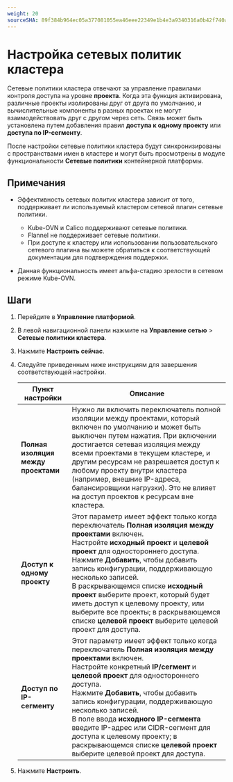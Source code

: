 ```yaml
---
weight: 20
sourceSHA: 89f384b964ec05a377081055ea46eee22349e1b4e3a9340316a0b42f740a4d3b
---
```


# Настройка сетевых политик кластера

Сетевые политики кластера отвечают за управление правилами контроля доступа на уровне **проекта**. Когда эта функция активирована, различные проекты изолированы друг от друга по умолчанию, и вычислительные компоненты в разных проектах не могут взаимодействовать друг с другом через сеть. Связь может быть установлена путем добавления правил **доступа к одному проекту** или **доступа по IP-сегменту**.

После настройки сетевые политики кластера будут синхронизированы с пространствами имен в кластере и могут быть просмотрены в модуле функциональности **Сетевые политики** контейнерной платформы.

## Примечания

- Эффективность сетевых политик кластера зависит от того, поддерживает ли используемый кластером сетевой плагин сетевые политики.

  - Kube-OVN и Calico поддерживают сетевые политики.
  - Flannel не поддерживает сетевые политики.
  - При доступе к кластеру или использовании пользовательского сетевого плагина вы можете обратиться к соответствующей документации для подтверждения поддержки.

- Данная функциональность имеет альфа-стадию зрелости в сетевом режиме Kube-OVN.

## Шаги

1. Перейдите в **Управление платформой**.

2. В левой навигационной панели нажмите на **Управление сетью** > **Сетевые политики кластера**.

3. Нажмите **Настроить сейчас**.

4. Следуйте приведенным ниже инструкциям для завершения соответствующей настройки.

   | Пункт настройки                         | Описание                                                                                                                                                                                                                                                                                                                                                                                                                                                               |
   | --------------------------------------- | ------------------------------------------------------------------------------------------------------------------------------------------------------------------------------------------------------------------------------------------------------------------------------------------------------------------------------------------------------------------------------------------------------------------------------------------------------------------------ |
   | **Полная изоляция между проектами**    | Нужно ли включить переключатель полной изоляции между проектами, который включен по умолчанию и может быть выключен путем нажатия. При включении достигается сетевая изоляция между всеми проектами в текущем кластере, и другим ресурсам не разрешается доступ к любому проекту внутри кластера (например, внешние IP-адреса, балансировщики нагрузки). Это не влияет на доступ проектов к ресурсам вне кластера.                                                     |
   | **Доступ к одному проекту**            | Этот параметр имеет эффект только когда переключатель **Полная изоляция между проектами** включен.<br />Настройте **исходный проект** и **целевой проект** для одностороннего доступа.<br />Нажмите **Добавить**, чтобы добавить запись конфигурации, поддерживающую несколько записей.<br />В раскрывающемся списке **исходный проект** выберите проект, который будет иметь доступ к целевому проекту, или выберите все проекты; в раскрывающемся списке **целевой проект** выберите целевой проект для доступа. |
   | **Доступ по IP-сегменту**              | Этот параметр имеет эффект только когда переключатель **Полная изоляция между проектами** включен.<br />Настройте конкретный **IP/сегмент** и **целевой проект** для одностороннего доступа.<br />Нажмите **Добавить**, чтобы добавить запись конфигурации, поддерживающую несколько записей.<br />В поле ввода **исходного IP-сегмента** введите IP-адрес или CIDR-сегмент для доступа к целевому проекту; в раскрывающемся списке **целевой проект** выберите целевой проект для доступа.          |

5. Нажмите **Настроить**.
